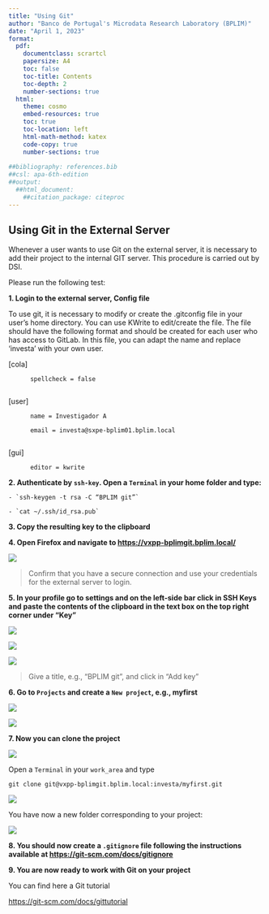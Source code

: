 ```yaml
---
title: "Using Git"
author: "Banco de Portugal's Microdata Research Laboratory (BPLIM)"
date: "April 1, 2023"
format:
  pdf: 
    documentclass: scrartcl
    papersize: A4
    toc: false
    toc-title: Contents
    toc-depth: 2
    number-sections: true  
  html:
    theme: cosmo
    embed-resources: true
    toc: true
    toc-location: left
    html-math-method: katex
    code-copy: true
    number-sections: true
    
##bibliography: references.bib
##csl: apa-6th-edition
##output:
  ##html_document:
    ##citation_package: citeproc
---
```



## Using Git in the External Server

Whenever a user wants to use Git on the external server, it is necessary to add their project to the internal GIT server. This procedure is carried out by DSI.

Please run the following test:

**1.	Login to the external server, Config file**

To use git, it is necessary to modify or create the .gitconfig file in your user's home directory. You can use KWrite to edit/create the file. The file should have the following format and should be created for each user who has access to GitLab. In this file, you can adapt the name and replace 'investa' with your own user.


  [cola]
  
          spellcheck = false
          
  [user]
  
          name = Investigador A
          
          email = investa@sxpe-bplim01.bplim.local
          
  [gui]
  
          editor = kwrite




**2.	Authenticate by `ssh-key`. Open a `Terminal` in your home folder and type:**

    - `ssh-keygen -t rsa -C “BPLIM git”`

    - `cat ~/.ssh/id_rsa.pub`
    
    

**3.	Copy the resulting key to the clipboard**



**4.	Open Firefox and navigate to [https://vxpp-bplimgit.bplim.local/](https://vxpp-bplimgit.bplim.local/)**


![](images/fig1.png)

> Confirm that you have a secure connection and use your credentials for the external server to login. 



**5.	In your profile go to settings and on the left-side bar click in SSH Keys and paste the contents of the clipboard in the text box on the top right corner under "Key"**

![](images/fig2.png)

![](images/fig3.png)

![](images/fig4.png)

> Give a title, e.g., "BPLIM git", and click in "Add key"




**6. Go to `Projects` and create a `New project`, e.g., myfirst**


![](images/fig5.png)


![](images/fig7.png)



**7. Now you can clone the project**


![](images/fig6.png)

Open a `Terminal` in your `work_area` and type

`git clone git@vxpp-bplimgit.bplim.local:investa/myfirst.git`


![](images/fig8.png)



You have now a new folder corresponding to your project:

![](images/fig9.png)



**8. You should now create a `.gitignore` file following the instructions available at [https://git-scm.com/docs/gitignore](https://git-scm.com/docs/gitignore)**



**9. You are now ready to work with Git on your project**

You can find here a Git tutorial

[https://git-scm.com/docs/gittutorial](https://git-scm.com/docs/gittutorial)


